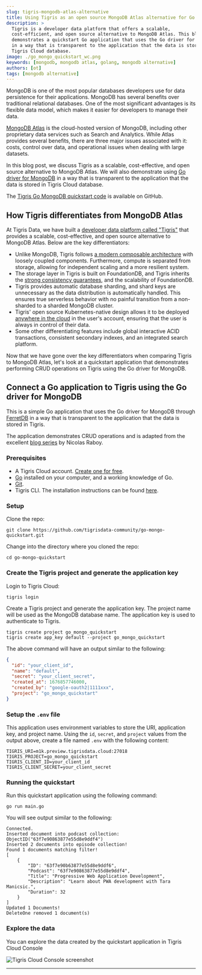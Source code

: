 ```yaml
---
slug: tigris-mongodb-atlas-alternative
title: Using Tigris as an open source MongoDB Atlas alternative for Go applications
description: >
  Tigris is a developer data platform that offers a scalable,
  cost-efficient, and open source alternative to MongoDB Atlas. This blog post
  demonstrates a quickstart Go application that uses the Go driver for MongoDB
  in a way that is transparent to the application that the data is stored in
  Tigris Cloud database.
image: ./go_mongo_quickstart_wc.png
keywords: [mongodb, mongodb atlas, golang, mongodb alternative]
authors: [ot]
tags: [mongodb alternative]
---
```


MongoDB is one of the most popular databases developers use for data
persistence for their applications. MongoDB has several benefits over
traditional relational databases. One of the most significant advantages is
its flexible data model, which makes it easier for developers to manage
their data.

[MongoDB Atlas](https://www.mongodb.com/atlas) is the cloud-hosted version
of MongoDB, including other proprietary data services such as Search and
Analytics. While Atlas provides several benefits, there are three major
issues associated with it: costs, control over data, and operational issues
when dealing with large datasets.

In this blog post, we discuss Tigris as a scalable, cost-effective, and open
source alternative to MongoDB Atlas. We will also demonstrate using
[Go driver for MongoDB](https://github.com/mongodb/mongo-go-driver)
in a way that is transparent to the application that the data is stored in
Tigris Cloud database.

The [Tigris Go MongoDB quickstart code](https://github.com/tigrisdata-community/go-mongo-quickstart)
is available on GitHub.

<!--truncate-->

## How Tigris differentiates from MongoDB Atlas

At Tigris Data, we have built a
[developer data platform called "Tigris"](https://github.com/tigrisdata/tigris)
that provides a scalable, cost-effective, and open source alternative to MongoDB
Atlas. Below are the key differentiators:

- Unlike MongoDB, Tigris follows
  [a modern composable architecture](https://www.tigrisdata.com/docs/concepts/architecture/)
  with loosely coupled components. Furthermore, compute is separated from
  storage, allowing for independent scaling and a more resilient system.
- The storage layer in Tigris is built on FoundationDB, and Tigris inherits the
  [strong consistency guarantees](https://www.tigrisdata.com/blog/building-a-database-using-foundationdb/#foundationdbs-correctness-and-fault-tolerance),
  and the scalability of FoundationDB.
- Tigris provides automatic database sharding, and shard keys are unnecessary
  as the data distribution is automatically handled. This ensures
  true serverless behavior with no painful transition from a
  non-sharded to a sharded MongoDB cluster.
- Tigris' open source Kubernetes-native design allows it to be deployed
  [anywhere in the cloud](https://www.tigrisdata.com/docs/concepts/platform/self-host/)
  in the user's account, ensuring that the user is always in control of
  their data.
- Some other differentiating features include global interactive ACID
  transactions, consistent secondary indexes, and an integrated search platform.

Now that we have gone over the key differentiators when comparing Tigris to
MongoDB Atlas, let's look at a quickstart application that demonstrates
performing CRUD operations on Tigris using the Go driver for MongoDB.

## Connect a Go application to Tigris using the Go driver for MongoDB

This is a simple Go application that uses the Go driver for MongoDB through
[FerretDB](https://github.com/FerretDB/FerretDB) in a way that is
transparent to the application that the data is stored in Tigris.

The application demonstrates CRUD operations and is adapted from the
excellent [blog series](https://www.mongodb.com/blog/post/quick-start-golang--mongodb--modeling-documents-with-go-data-structures)
by Nicolas Raboy.

### Prerequisites

- A Tigris Cloud account.
  [Create one for free](https://console.preview.tigrisdata.cloud/signup).
- [Go](https://golang.org/) installed on your computer, and a working
  knowledge of Go.
- [Git](https://git-scm.com/downloads).
- Tigris CLI. The installation instructions can be found
  [here](https://www.tigrisdata.com/docs/sdkstools/cli/installation/).

### Setup

Clone the repo:

```shell
git clone https://github.com/tigrisdata-community/go-mongo-quickstart.git
```

Change into the directory where you cloned the repo:

```shell
cd go-mongo-quickstart
```

### Create the Tigris project and generate the application key

Login to Tigris Cloud:

```shell
tigris login
```

Create a Tigris project and generate the application key. The project name
will be used as the MongoDB database name. The application key is used to
authenticate to Tigris.

```shell
tigris create project go_mongo_quickstart
tigris create app_key default --project go_mongo_quickstart
```

The above command will have an output similar to the following:

```json
{
  "id": "your_client_id",
  "name": "default",
  "secret": "your_client_secret",
  "created_at": 1676857746000,
  "created_by": "google-oauth2|1111xxx",
  "project": "go_mongo_quickstart"
}
```

### Setup the `.env` file

This application uses environment variables to store the URI, application
key, and project name. Using the `id`, `secret`, and `project` values from the
output above, create a file named `.env` with the following content:

```shell
TIGRIS_URI=m1k.preview.tigrisdata.cloud:27018
TIGRIS_PROJECT=go_mongo_quickstart
TIGRIS_CLIENT_ID=your_client_id
TIGRIS_CLIENT_SECRET=your_client_secret
```

### Running the quickstart

Run this quickstart application using the following command:

```shell
go run main.go
```

You will see output similar to the following:

```text
Connected.
Inserted document into podcast collection: ObjectID("63f7e90863877e55d8e9ddf4")
Inserted 2 documents into episode collection!
Found 1 documents matching filter!
[
    {
        "ID": "63f7e90b63877e55d8e9ddf6",
        "Podcast": "63f7e90863877e55d8e9ddf4",
        "Title": "Progressive Web Application Development",
        "Description": "Learn about PWA development with Tara Manicsic.",
        "Duration": 32
    }
]
Updated 1 Documents!
DeleteOne removed 1 document(s)
```

### Explore the data

You can explore the data created by the quickstart application in Tigris
Cloud Console

![Tigris Cloud Console screenshot](go_mongo_quickstart_wc.png)

---


<OpenSourceCTA />

